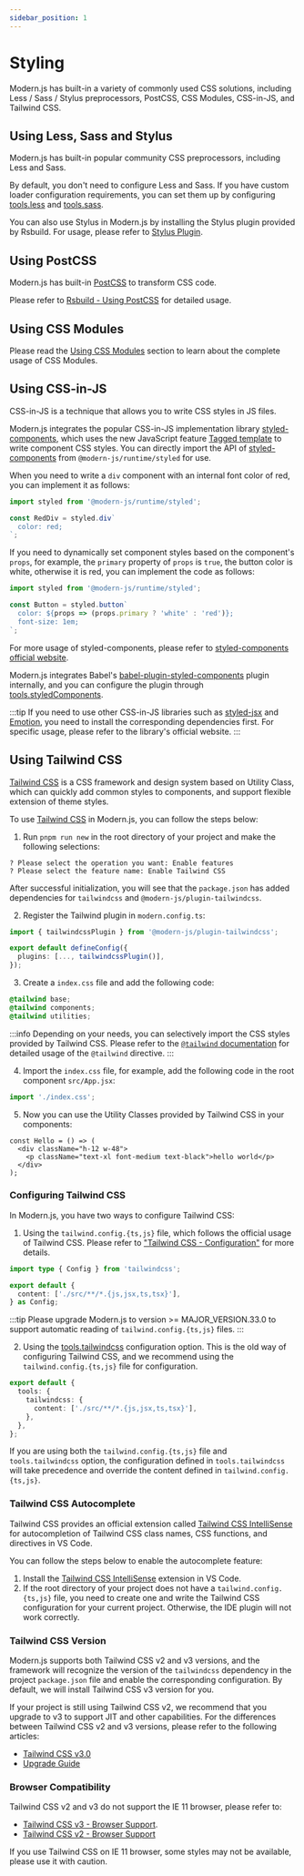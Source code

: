 ```yaml
---
sidebar_position: 1
---
```


# Styling

Modern.js has built-in a variety of commonly used CSS solutions, including Less / Sass / Stylus preprocessors, PostCSS, CSS Modules, CSS-in-JS, and Tailwind CSS.

## Using Less, Sass and Stylus

Modern.js has built-in popular community CSS preprocessors, including Less and Sass.

By default, you don't need to configure Less and Sass. If you have custom loader configuration requirements, you can set them up by configuring [tools.less](/configure/app/tools/less) and [tools.sass](/configure/app/tools/sass).

You can also use Stylus in Modern.js by installing the Stylus plugin provided by Rsbuild. For usage, please refer to [Stylus Plugin](https://rsbuild.dev/plugins/list/plugin-stylus).

## Using PostCSS

Modern.js has built-in [PostCSS](https://postcss.org/) to transform CSS code.

Please refer to [Rsbuild - Using PostCSS](https://rsbuild.dev/guide/basic/css-usage#using-postcss) for detailed usage.

## Using CSS Modules

Please read the [Using CSS Modules](/guides/basic-features/css-modules) section to learn about the complete usage of CSS Modules.

## Using CSS-in-JS

CSS-in-JS is a technique that allows you to write CSS styles in JS files.

Modern.js integrates the popular CSS-in-JS implementation library [styled-components](https://styled-components.com/), which uses the new JavaScript feature [Tagged template](https://developer.mozilla.org/en-US/docs/Web/JavaScript/Reference/Template_literals#tagged_templates) to write component CSS styles. You can directly import the API of [styled-components](https://styled-components.com/) from `@modern-js/runtime/styled` for use.

When you need to write a `div` component with an internal font color of red, you can implement it as follows:

```js
import styled from '@modern-js/runtime/styled';

const RedDiv = styled.div`
  color: red;
`;
```

If you need to dynamically set component styles based on the component's `props`, for example, the `primary` property of `props` is `true`, the button color is white, otherwise it is red, you can implement the code as follows:

```js
import styled from '@modern-js/runtime/styled';

const Button = styled.button`
  color: ${props => (props.primary ? 'white' : 'red')};
  font-size: 1em;
`;
```

For more usage of styled-components, please refer to [styled-components official website](https://styled-components.com/).

Modern.js integrates Babel's [babel-plugin-styled-components](https://github.com/styled-components/babel-plugin-styled-components) plugin internally, and you can configure the plugin through [tools.styledComponents](/configure/app/tools/styled-components).

:::tip
If you need to use other CSS-in-JS libraries such as [styled-jsx](https://www.npmjs.com/package/styled-jsx) and [Emotion](https://emotion.sh/), you need to install the corresponding dependencies first. For specific usage, please refer to the library's official website.
:::

## Using Tailwind CSS

[Tailwind CSS](https://tailwindcss.com/) is a CSS framework and design system based on Utility Class, which can quickly add common styles to components, and support flexible extension of theme styles.

To use [Tailwind CSS](https://tailwindcss.com/) in Modern.js, you can follow the steps below:

1. Run `pnpm run new` in the root directory of your project and make the following selections:

```text
? Please select the operation you want: Enable features
? Please select the feature name: Enable Tailwind CSS
```

After successful initialization, you will see that the `package.json` has added dependencies for `tailwindcss` and `@modern-js/plugin-tailwindcss`.

2. Register the Tailwind plugin in `modern.config.ts`:

```ts title="modern.config.ts"
import { tailwindcssPlugin } from '@modern-js/plugin-tailwindcss';

export default defineConfig({
  plugins: [..., tailwindcssPlugin()],
});
```

3. Create a `index.css` file and add the following code:

```css title="index.css"
@tailwind base;
@tailwind components;
@tailwind utilities;
```

:::info
Depending on your needs, you can selectively import the CSS styles provided by Tailwind CSS. Please refer to the [`@tailwind` documentation](https://tailwindcss.com/docs/functions-and-directives#tailwind) for detailed usage of the `@tailwind` directive.
:::

4. Import the `index.css` file, for example, add the following code in the root component `src/App.jsx`:

```js
import './index.css';
```

5. Now you can use the Utility Classes provided by Tailwind CSS in your components:

```tsx
const Hello = () => (
  <div className="h-12 w-48">
    <p className="text-xl font-medium text-black">hello world</p>
  </div>
);
```

### Configuring Tailwind CSS

In Modern.js, you have two ways to configure Tailwind CSS:

1. Using the `tailwind.config.{ts,js}` file, which follows the official usage of Tailwind CSS. Please refer to ["Tailwind CSS - Configuration"](https://tailwindcss.com/docs/configuration) for more details.

```ts title="tailwind.config.ts"
import type { Config } from 'tailwindcss';

export default {
  content: ['./src/**/*.{js,jsx,ts,tsx}'],
} as Config;
```

:::tip
Please upgrade Modern.js to version >= MAJOR_VERSION.33.0 to support automatic reading of `tailwind.config.{ts,js}` files.
:::

2. Using the [tools.tailwindcss](/configure/app/tools/tailwindcss.html) configuration option. This is the old way of configuring Tailwind CSS, and we recommend using the `tailwind.config.{ts,js}` file for configuration.

```ts title="modern.config.ts"
export default {
  tools: {
    tailwindcss: {
      content: ['./src/**/*.{js,jsx,ts,tsx}'],
    },
  },
};
```

If you are using both the `tailwind.config.{ts,js}` file and `tools.tailwindcss` option, the configuration defined in `tools.tailwindcss` will take precedence and override the content defined in `tailwind.config.{ts,js}`.

### Tailwind CSS Autocomplete

Tailwind CSS provides an official extension called [Tailwind CSS IntelliSense](https://github.com/tailwindlabs/tailwindcss-intellisense) for autocompletion of Tailwind CSS class names, CSS functions, and directives in VS Code.

You can follow the steps below to enable the autocomplete feature:

1. Install the [Tailwind CSS IntelliSense](https://github.com/tailwindlabs/tailwindcss-intellisense) extension in VS Code.
2. If the root directory of your project does not have a `tailwind.config.{ts,js}` file, you need to create one and write the Tailwind CSS configuration for your current project. Otherwise, the IDE plugin will not work correctly.

### Tailwind CSS Version

Modern.js supports both Tailwind CSS v2 and v3 versions, and the framework will recognize the version of the `tailwindcss` dependency in the project `package.json` file and enable the corresponding configuration. By default, we will install Tailwind CSS v3 version for you.

If your project is still using Tailwind CSS v2, we recommend that you upgrade to v3 to support JIT and other capabilities. For the differences between Tailwind CSS v2 and v3 versions, please refer to the following articles:

- [Tailwind CSS v3.0](https://tailwindcss.com/blog/tailwindcss-v3)
- [Upgrade Guide](https://tailwindcss.com/docs/upgrade-guide)

### Browser Compatibility

Tailwind CSS v2 and v3 do not support the IE 11 browser, please refer to:

- [Tailwind CSS v3 - Browser Support](https://tailwindcss.com/docs/browser-support).
- [Tailwind CSS v2 - Browser Support](https://v2.tailwindcss.com/docs/browser-support)

If you use Tailwind CSS on IE 11 browser, some styles may not be available, please use it with caution.
